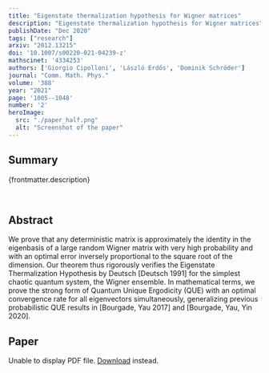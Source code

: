 ```yaml
---
title: "Eigenstate thermalization hypothesis for Wigner matrices"
description: "Eigenstate thermalization hypothesis for Wigner matrices"
publishDate: "Dec 2020"
tags: ["research"]
arxiv: "2012.13215"
doi: '10.1007/s00220-021-04239-z'
mathscinet: '4334253'
authors: ['Giorgio Cipolloni', 'László Erdős', 'Dominik Schröder']
journal: "Comm. Math. Phys."
volume: '388'
year: "2021"
page: '1005--1048'
number: '2'
heroImage:
  src: "./paper_half.png"
  alt: "Screenshot of the paper"
---
```



## Summary

{frontmatter.description}

<br />

## Abstract

We prove that any deterministic matrix is approximately the identity in the eigenbasis of a large random Wigner matrix with very high probability and with an optimal error inversely proportional to the square root of the dimension. Our theorem thus rigorously verifies the Eigenstate Thermalization Hypothesis by Deutsch [Deutsch 1991] for the simplest chaotic quantum system, the Wigner ensemble. In mathematical terms, we prove the strong form of Quantum Unique Ergodicity (QUE) with an optimal convergence rate for all eigenvectors simultaneously, generalizing previous probabilistic QUE results in [Bourgade, Yau 2017] and [Bourgade, Yau, Yin 2020].

## Paper

<object data={paper} type="application/pdf" width="100%" height="800px">
	<p>
		Unable to display PDF file.
		<a href={`https://arxiv.com/pdf/${frontmatter.arxiv}.pdf`}>Download</a>
		instead.
	</p>
</object>
